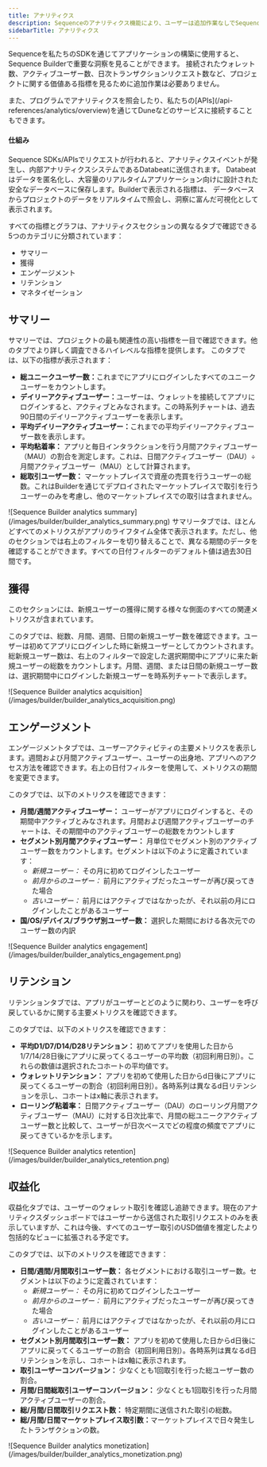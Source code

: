 ```yaml
---
title: アナリティクス
description: Sequenceのアナリティクス機能により、ユーザーは追加作業なしでSequence Builder内で主要な指標を簡単に追跡できます。Sequence SDKs/APIsを使用することで、アナリティクスイベントはリアルタイムの保存と可視化のためにDatabeatに送信されます。
sidebarTitle: アナリティクス
---
```


Sequenceを私たちのSDKを通じてアプリケーションの構築に使用すると、Sequence Builderで重要な洞察を見ることができます。
接続されたウォレット数、アクティブユーザー数、日次トランザクションリクエスト数など、プロジェクトに関する価値ある指標を見るために追加作業は必要ありません。

<Tip>
  また、プログラムでアナリティクスを照会したり、私たちの[APIs](/api-references/analytics/overview)を通じてDuneなどのサービスに接続することもできます。
</Tip>

#### 仕組み

Sequence SDKs/APIsでリクエストが行われると、アナリティクスイベントが発生し、内部アナリティクスシステムであるDatabeatに送信されます。
Databeatはデータを匿名化し、大容量のリアルタイムアプリケーション向けに設計された安全なデータベースに保存します。Builderで表示される指標は、
データベースからプロジェクトのデータをリアルタイムで照会し、洞察に富んだ可視化として表示されます。

すべての指標とグラフは、アナリティクスセクションの異なるタブで確認できる5つのカテゴリに分類されています：

* サマリー
* 獲得
* エンゲージメント
* リテンション
* マネタイゼーション

## サマリー

サマリーでは、プロジェクトの最も関連性の高い指標を一目で確認できます。他のタブでより詳しく調査できるハイレベルな指標を提供します。
このタブでは、以下の指標が表示されます：

* **総ユニークユーザー数：**&#x3053;れまでにアプリにログインしたすべてのユニークユーザーをカウントします。
* **デイリーアクティブユーザー：**&#x30E6;ーザーは、ウォレットを接続してアプリにログインすると、アクティブとみなされます。この時系列チャートは、過去90日間のデイリーアクティブユーザーを表示します。
* **平均デイリーアクティブユーザー：**&#x3053;れまでの平均デイリーアクティブユーザー数を表示します。
* **平均粘着率：** アプリと毎日インタラクションを行う月間アクティブユーザー（MAU）の割合を測定します。これは、日間アクティブユーザー（DAU）÷月間アクティブユーザー（MAU）として計算されます。
* **総取引ユーザー数：** マーケットプレイスで資産の売買を行うユーザーの総数。これはBuilderを通じてデプロイされたマーケットプレイスで取引を行うユーザーのみを考慮し、他のマーケットプレイスでの取引は含まれません。

<Frame>
  ![Sequence Builder analytics summary](/images/builder/builder_analytics_summary.png)
</Frame>

<Tip>
  サマリータブでは、ほとんどすべてのメトリクスがアプリのライフタイム全体で表示されます。ただし、他のセクションでは右上のフィルターを切り替えることで、異なる期間のデータを確認することができます。すべての日付フィルターのデフォルト値は過去30日間です。
</Tip>

## 獲得

このセクションには、新規ユーザーの獲得に関する様々な側面のすべての関連メトリクスが含まれています。

このタブでは、総数、月間、週間、日間の新規ユーザー数を確認できます。ユーザーは初めてアプリにログインした時に新規ユーザーとしてカウントされます。\
総新規ユーザー数は、右上のフィルターで設定した選択期間中にアプリに来た新規ユーザーの総数をカウントします。月間、週間、または日間の新規ユーザー数は、選択期間中にログインした新規ユーザーを時系列チャートで表示します。

<Frame>
  ![Sequence Builder analytics acquisition](/images/builder/builder_analytics_acquisition.png)
</Frame>

## エンゲージメント

エンゲージメントタブでは、ユーザーアクティビティの主要メトリクスを表示します。週間および月間アクティブユーザー、ユーザーの出身地、アプリへのアクセス方法を確認できます。右上の日付フィルターを使用して、メトリクスの期間を変更できます。

このタブでは、以下のメトリクスを確認できます：

* **月間/週間アクティブユーザー：** ユーザーがアプリにログインすると、その期間中アクティブとみなされます。月間および週間アクティブユーザーのチャートは、その期間中のアクティブユーザーの総数をカウントします
* **セグメント別月間アクティブユーザー：** 月単位でセグメント別のアクティブユーザー数をカウントします。セグメントは以下のように定義されています：
  * *新規ユーザー：* その月に初めてログインしたユーザー
  * *前月からのユーザー：* 前月にアクティブだったユーザーが再び戻ってきた場合
  * *古いユーザー：* 前月にはアクティブではなかったが、それ以前の月にログインしたことがあるユーザー
* **国/OS/デバイス/ブラウザ別ユーザー数：** 選択した期間における各次元でのユーザー数の内訳

<Frame>
  ![Sequence Builder analytics engagement](/images/builder/builder_analytics_engagement.png)
</Frame>

## リテンション

リテンションタブでは、アプリがユーザーとどのように関わり、ユーザーを呼び戻しているかに関する主要メトリクスを確認できます。

このタブでは、以下のメトリクスを確認できます：

* **平均D1/D7/D14/D28リテンション：** 初めてアプリを使用した日から1/7/14/28日後にアプリに戻ってくるユーザーの平均数（初回利用日別）。これらの数値は選択されたコホートの平均値です。
* **ウォレットリテンション：** アプリを初めて使用した日からd日後にアプリに戻ってくるユーザーの割合（初回利用日別）。各時系列は異なるd日リテンションを示し、コホートはx軸に表示されます。
* **ローリング粘着率：** 日間アクティブユーザー（DAU）のローリング月間アクティブユーザー（MAU）に対する日次比率で、月間の総ユニークアクティブユーザー数と比較して、ユーザーが日次ベースでどの程度の頻度でアプリに戻ってきているかを示します。

<Frame>
  ![Sequence Builder analytics retention](/images/builder/builder_analytics_retention.png)
</Frame>

## 収益化

収益化タブでは、ユーザーのウォレット取引を確認し追跡できます。現在のアナリティクスダッシュボードではユーザーから送信された取引リクエストのみを表示していますが、これは今後、すべてのユーザー取引のUSD価値を推定したより包括的なビューに拡張される予定です。

このタブでは、以下のメトリクスを確認できます：

* **日間/週間/月間取引ユーザー数：** 各セグメントにおける取引ユーザー数。セグメントは以下のように定義されています：
  * *新規ユーザー：* その月に初めてログインしたユーザー
  * *前月からのユーザー：* 前月にアクティブだったユーザーが再び戻ってきた場合
  * *古いユーザー：* 前月にはアクティブではなかったが、それ以前の月にログインしたことがあるユーザー
* **セグメント別月間取引ユーザー数：** アプリを初めて使用した日からd日後にアプリに戻ってくるユーザーの割合（初回利用日別）。各時系列は異なるd日リテンションを示し、コホートはx軸に表示されます。
* **取引ユーザーコンバージョン：** 少なくとも1回取引を行った総ユーザー数の割合。
* **月間/日間総取引ユーザーコンバージョン：** 少なくとも1回取引を行った月間アクティブユーザーの割合。
* **総/月間/日間取引リクエスト数：** 特定期間に送信された取引の総数。
* **総/月間/日間マーケットプレイス取引数：**&#x30DE;ーケットプレイスで日々発生したトランザクションの数。

<Frame>
  ![Sequence Builder analytics monetization](/images/builder/builder_analytics_monetization.png)
</Frame>
